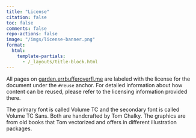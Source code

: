 ```yaml
---
title: "License"
citation: false
toc: false
comments: false
repo-actions: false
image: "/imgs/license-banner.png"
format:
  html:
    template-partials:
      - /_layouts/title-block.html
---
```


All pages on [garden.errbufferoverfl.me](https://garden.errbufferoverfl.me) are labeled with the license for the document under the `#reuse` anchor. For detailed information about how content can be reused, please refer to the licensing information provided there.

The primary font is called Volume TC and the secondary font is called Volume TC Sans. Both are handcrafted by Tom Chalky. The graphics are from old books that Tom vectorized and offers in different illustration packages.
